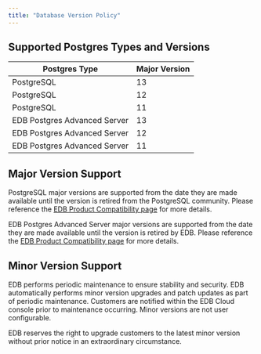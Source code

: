 ```yaml
---
title: "Database Version Policy"
---
```


## Supported Postgres Types and Versions


| **Postgres Type**  | **Major Version**  | 
| ----- | ------------------------- |
| PostgreSQL  | 13  |
| PostgreSQL  | 12  |
| PostgreSQL  | 11  |
| EDB Postgres Advanced Server  | 13  |
| EDB Postgres Advanced Server  | 12  |
| EDB Postgres Advanced Server  | 11  |


## Major Version Support

PostgreSQL major versions are supported from the date they are made available until the version is retired from the PostgreSQL community. Please reference the [EDB Product Compatibility page](https://www.enterprisedb.com/product-compatibility#pg) for more details.

EDB Postgres Advanced Server major versions are supported from the date they are made available until the version is retired by EDB. Please reference the [EDB Product Compatibility page](https://www.enterprisedb.com/product-compatibility#epas) for more details.



## Minor Version Support

EDB performs periodic maintenance to ensure stability and security. EDB automatically performs minor version upgrades and patch updates as part of periodic maintenance. Customers are notified within the EDB Cloud console prior to maintenance occurring. Minor versions are not user configurable. 

EDB reserves the right to upgrade customers to the latest minor version without prior notice in an extraordinary circumstance.

